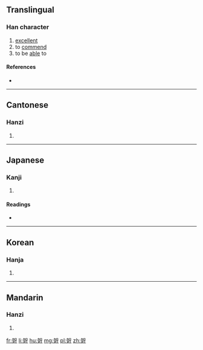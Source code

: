 ==Translingual==

===Han character===
{{Han char|rn=30|rad=口|as=07|sn=10|four=46621|canj=KRMNR|ids=⿱加可}}

# [[excellent]]
# to [[commend]]
# to be [[able]] to

====References====
* {{Han ref|kx=0191.200|dkj=03685|dj=0410.200|hdz=10635.040|uh=54FF|ud=21759|bh=D0F8|bd=53496}}

----

==Cantonese==

===Hanzi===
{{yue-hanzi|jyut=|y=go2, ho2}}

# {{defn|lang=yue|sort=口07}}

----

==Japanese==

===Kanji===
{{ja-kanji|grade=|rs=口07}}

# {{defn|lang=ja|sort=口07}}

====Readings====
* {{ja-readings|on=[[か]] (ka)|kun=[[よい]] (yoi)}}

----

==Korean==

===Hanja===
{{ko-hanja|hangeul=가|rv=ga|mr=ka}}

# {{defn|lang=ko|sort=口07}}

----

==Mandarin==

===Hanzi===
{{cmn-hanzi|pin=[[gě]] ([[ge3]])|wg=ko<sup>3</sup>}}

# {{defn|lang=cmn|sort=口07}}

[[fr:哿]]
[[li:哿]]
[[hu:哿]]
[[mg:哿]]
[[pl:哿]]
[[zh:哿]]